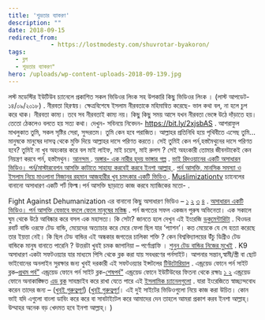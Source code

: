 ```yaml
---
title: 'শুভ্রতার ব্যাকরণ'
description: ""
date: 2018-09-15
redirect_from: 
            - https://lostmodesty.com/shuvrotar-byakoron/
tags: 
  - ব্লগ
  - শুভ্রতার ব্যাকরণ"
hero: /uploads/wp-content-uploads-2018-09-139.jpg
---
```

লস্ট মডেস্টির ইউটিউব চ্যানেলে প্রকাশিত সকল ভিডিওর লিংক সহ উপকারি কিছু ভিডিওর লিংক । (লাস্ট আপডেট- ১৪/০৯/২০১৮) . নীরবতা হিরণ্ময়। ক্ষেত্রবিশেষে ইসলাম নীরবতাকে মহিমান্বিত করেছে- ভাল কথা বল, না হলে চুপ করে থাক। নীরবতা কাম্য। তবে সব নীরবতাই কাম্য নয়। কিছু কিছু সময় আসে যখন নীরবতা ভেঙ্গে উঠে দাঁড়াতে হয়। তেতো ঠেকলেও বলতে হয় সত্য কথা। দেখুন- সবিনয়ে নিবেদন- https://bit.ly/2xjsbAS . আশরাফুল মাখলুকাত তুমি, সকল সৃষ্টির সেরা, সুন্দরতম। তুমি কেন হবে পরাজিত। আল্লাহর প্রতিনিধি হয়ে পৃথিবীতে এসেছ তুমি... মানুষকে মানুষের দাসত্ব থেকে মুক্তি দিয়ে আল্লাহর দাসে পরিণত করতে। সেই তুমিই কেন পর্ন,হস্তমৈথুনের দাসে পরিণত হবে? তুমিই না খুব অহংকার করে বল মাই লাইফ, মাই চয়েস, মাই রুলস ? সেই অহংকারী তোমার জীবনটাকেই কেন নিয়ন্ত্রণ করবে পর্ন, হস্তমৈথুন। [আনন্দম ](https://bit.ly/2OjDKPy). [অঙ্গার- এক নারীর হৃদয় ভাঙ্গার গল্প](https://bit.ly/2x8T0II) . [ভাই রিদওয়ানের একটি অসাধারন ভিডিও। পর্ন/মাস্টারবেশন আসক্তি কাটাতে সাহায্য করবেই করবে ইনশা আল্লাহ্‌ ](http://bit.ly/2p3jatI). [পর্ন আসক্তি, মানসিক সমস্যা ও ইসলাম নিয়ে মাওলানা মিজানুর রহমান আজহারীর খুব চমৎকার একটি ভিডিও ](http://bit.ly/2phPKFm). [Muslimizationtv](http://bit.ly/2peC8NV) চ্যানেলের বানানো অসাধারণ একটি শর্ট ফিল্ম।পর্ন আসক্তি ছাড়াতে কাজ করবে ম্যাজিকের মতো- .

Fight Against Dehumanization এর বানানো কিছু অসাধারণ ভিডিও – [১](http://bit.ly/2ounGyt) [২](https://tinyurl.com/y7luc2w3) [৩](https://tinyurl.com/ycoxrywb) [৪](https://tinyurl.com/y8lvbfun) . [অসাধারন একটি ভিডিও। পর্ন আসক্তি যেভাবে বদলে ফেলে মানুষের মস্তিষ্ক](http://bit.ly/2pAVt8i) . পর্ন জগতের সফল একজন পুরুষ অভিনেতা। এক সকালে ঘুম থেকে উঠে আবিষ্কার করে বসল এক মহাসত্য। কি সেটা? জানতে হলে দেখুন এই ইংরেজি [ডকুমেন্টারিটা](http://bit.ly/2nMP65j) . থিওডর রবার্ট বান্ডি ওরফে টেড বান্ডি, মেয়েদের অত্যাচার করে মেরে ফেলা ছিল যার ‘প্যাশন’। কত মেয়েকে যে সে হত্যা করেছে তার ইয়ত্তা নেই। কি ছিল টেড বান্ডির এই অন্ধকার জগতের চালিকা শক্তি ? কেন বিশ্ববিদ্যালয়ের উঁচু ডিগ্রীও টেড বান্ডিকে মানুষ বানাতে পারেনি ? উত্তরটা খুবই চমক জাগানিয়া – পর্ণোগ্রাফি । [শুনুন টেড বান্ডির নিজের মুখেই](https://goo.gl/klTWpo) . K9 অসাধারণ একটা সফটওয়্যার যার মাধ্যমে পিসি থেকে ব্লক করা যায় সবধরণের পর্নসাইট। আপনার সন্তান,স্বামী/স্ত্রী বা ছোট ভাইবোনের অনলাইন সুরক্ষার জন্য খুবই দরকারী এই সফটওয়্যার ইন্সটলের [টিউটোরিয়াল](https://tinyurl.com/ybolzbou) . এন্ড্রয়েড ফোনে পর্ন সাইট ব্লক–[প্রথম পর্ব”](https://tinyurl.com/y964rd5b) এন্ড্রয়েড ফোনে পর্ন সাইট ব্লক-[শেষপর্ব”](https://tinyurl.com/y75f2uzu) এন্ড্রয়েড ফোনে ইউটিউবের ফিতনা থেকে রক্ষাঃ [১ ](http://bit.ly/2erxItq)[২](https://tinyurl.com/yclwtlxo) এন্ড্রয়েড ফোনে অনাকাঙ্ক্ষিত [এড ব্লক](https://goo.gl/LjnoE6) সাবস্ক্রাইব করে রাখা যেতে পারে এই [ইসলামিক চ্যানেলগুলো](http://bit.ly/2gutQsF) . যারা ইংরেজিতে স্বাচ্ছ্যন্দবোধ করেন তাদের জন্য – ([খুবই গুরুত্বপূর্ণ](https://yourbrainonporn.com/videos)) ([খুবই গুরুত্বপূর্ণ](http://truthaboutporn.org/media/)। এই দুই সাইটের ভিডিওগুলো নিয়ে কাজ করা উচিত। কোন ভাই যদি এগুলো বাংলা ডাবিং করে করে বা সাবটাইটেল করে আমাদের দেন তাহলে আমরা প্রকাশ করব ইনশা আল্লাহ্‌। উম্মাহর অনেক বড় খেদমত হবে ইনশা আল্লাহ্‌। )
